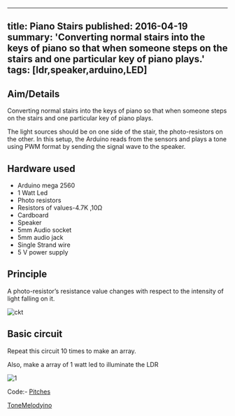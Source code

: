 <!-- ---
title: Piano Stairs
tags: [ldr,speaker,arduino,LED]
layout: article
mode: normal
type: article
sharing: true
author: Rajat Bansal
show_author_profile: true
show_title: true
full_width: false
header: true
cover: /assets/images/blog/thumbnails/Piano Stairs.png
--- -->

---
title: Piano Stairs 
published: 2016-04-19
summary: 'Converting normal stairs into the keys of piano so that when someone steps on the stairs and one particular key of piano plays.'
tags: [ldr,speaker,arduino,LED]
---
## Aim/Details
Converting normal stairs into the keys of piano so that when someone steps on the stairs and one particular key of piano plays.
<!--more-->
The light sources should be on one side of the stair, the photo-resistors on the other. In this setup, the Arduino reads from the sensors  and plays a tone using PWM format by sending the signal wave  to the speaker.


## Hardware used
- Arduino mega 2560
- 1 Watt Led
- Photo resistors
- Resistors of values-4.7K ,10Ω
- Cardboard
- Speaker
- 5mm Audio socket
- 5mm audio jack
- Single Strand wire
- 5 V power supply
 

## Principle
A photo-resistor’s resistance value changes with respect to the intensity of light falling on it.

<Image
  src='/static/images/blog/Piano-Stairs/circuit.png'
  alt='ckt'
  width='auto'
  height='auto'
/>


## Basic circuit
Repeat this circuit 10 times to make an array.

Also, make a array of 1 watt led to illuminate the LDR

<Image
  src='/static/images/blog/thumbnails/Piano Stairs.png'
  alt='1'
  width='auto'
  height='auto'
/>

Code:- [Pitches](https://technopediabphc.files.wordpress.com/2016/04/pitches.docx)

[ToneMelodyino](https://technopediabphc.files.wordpress.com/2016/04/tonemelodyino.docx)
